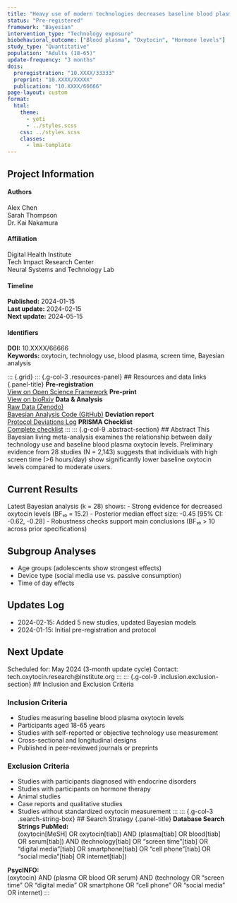 ```yaml
---
title: "Heavy use of modern technologies decreases baseline blood plasma oxytocin: A Bayesian framework model and living meta-analyses"
status: "Pre-registered"
framework: "Bayesian"
intervention_type: "Technology exposure"
biobehavioral_outcome: ["Blood plasma", "Oxytocin", "Hormone levels"]
study_type: "Quantitative"
population: "Adults (18-65)"
update-frequency: "3 months"
dois:
  preregistration: "10.XXXX/33333"
  preprint: "10.XXXX/XXXXX"
  publication: "10.XXXX/66666"
page-layout: custom
format:
  html:
    theme: 
      - yeti
      - ../styles.scss
    css: ../styles.scss 
    classes:
      - lma-template
---
```

::: {.callout-note .meta-info-container}
## Project Information
::: {.meta-grid}
::: {.meta-column}
#### Authors
Alex Chen  
Sarah Thompson  
Dr. Kai Nakamura
:::
::: {.meta-column}
#### Affiliation
Digital Health Institute  
Tech Impact Research Center  
Neural Systems and Technology Lab
:::
::: {.meta-column}
#### Timeline
**Published:** 2024-01-15  
**Last update:** 2024-02-15  
**Next update:** 2024-05-15
:::
::: {.meta-column}
#### Identifiers
**DOI:** 10.XXXX/66666  
**Keywords:** oxytocin, technology use, blood plasma, screen time, Bayesian analysis
:::
:::
:::
::: {.grid}
::: {.g-col-3 .resources-panel}
## Resources and data links {.panel-title}
**Pre-registration**  
[View on Open Science Framework](https://osf.io/technology-oxytocin-registration)
**Pre-print**  
[View on bioRxiv]({{< meta dois.preprint >}})
**Data & Analysis**  
[Raw Data (Zenodo)](https://zenodo.org/technology-oxytocin-dataset)  
[Bayesian Analysis Code (GitHub)](https://github.com/tech-oxytocin-research/analysis)
**Deviation report**  
[Protocol Deviations Log](https://osf.io/technology-oxytocin-deviations)
**PRISMA Checklist**  
[Complete checklist](https://osf.io/technology-oxytocin-prisma)
:::
::: {.g-col-9 .abstract-section}
## Abstract
This Bayesian living meta-analysis examines the relationship between daily technology use and baseline blood plasma oxytocin levels. Preliminary evidence from 28 studies (N = 2,143) suggests that individuals with high screen time (>6 hours/day) show significantly lower baseline oxytocin levels compared to moderate users.

## Current Results
Latest Bayesian analysis (k = 28) shows:
- Strong evidence for decreased oxytocin levels (BF₁₀ = 15.2)
- Posterior median effect size: -0.45 [95% CI: -0.62, -0.28]
- Robustness checks support main conclusions (BF₁₀ > 10 across prior specifications)

## Subgroup Analyses
- Age groups (adolescents show strongest effects)
- Device type (social media use vs. passive consumption)
- Time of day effects

## Updates Log
- 2024-02-15: Added 5 new studies, updated Bayesian models
- 2024-01-15: Initial pre-registration and protocol

## Next Update
Scheduled for: May 2024 (3-month update cycle)
Contact: tech.oxytocin.research@institute.org
:::
::: {.g-col-9 .inclusion.exclusion-section}
## Inclusion and Exclusion Criteria

### Inclusion Criteria
- Studies measuring baseline blood plasma oxytocin levels
- Participants aged 18-65 years
- Studies with self-reported or objective technology use measurement
- Cross-sectional and longitudinal designs
- Published in peer-reviewed journals or preprints

### Exclusion Criteria
- Studies with participants diagnosed with endocrine disorders
- Studies with participants on hormone therapy
- Animal studies
- Case reports and qualitative studies
- Studies without standardized oxytocin measurement
:::
::: {.g-col-3 .search-string-box}
## Search Strategy {.panel-title}
**Database Search Strings**
**PubMed:**  
(oxytocin[MeSH] OR oxytocin[tiab]) AND (plasma[tiab] OR blood[tiab] OR serum[tiab]) AND (technology[tiab] OR "screen time"[tiab] OR "digital media"[tiab] OR smartphone[tiab] OR "cell phone"[tiab] OR "social media"[tiab] OR internet[tiab])

**PsycINFO:**  
(oxytocin) AND (plasma OR blood OR serum) AND (technology OR "screen time" OR "digital media" OR smartphone OR "cell phone" OR "social media" OR internet)
:::